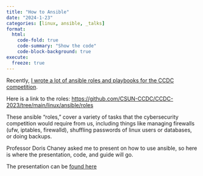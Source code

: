 ```yaml
---
title: "How to Ansible"
date: "2024-1-23"
categories: [linux, ansible, _talks]
format:
  html:
    code-fold: true
    code-summary: "Show the code"
    code-block-background: true
execute:
  freeze: true
---
```


Recently, [I wrote a lot of ansible roles and playbooks for the CCDC competition](https://github.com/CSUN-CCDC/CCDC-2023/commits?author=moonpiedumplings). 

Here is a link to the roles: <https://github.com/CSUN-CCDC/CCDC-2023/tree/main/linux/ansible/roles>

These ansible "roles," cover a variety of tasks that the cybersecurity competition would require from us, including things like managing firewalls (ufw, iptables, firewalld), shuffling passwords of linux users or databases, or doing backups. 

Professor Doris Chaney asked me to present on how to use ansible, so here is where the presentation, code, and guide will go.

The presentation can be [found here](./revealjs.qmd)


<!--I have the recording, but I need to edit it a little bit before I post it, but I will do so soon™.-->